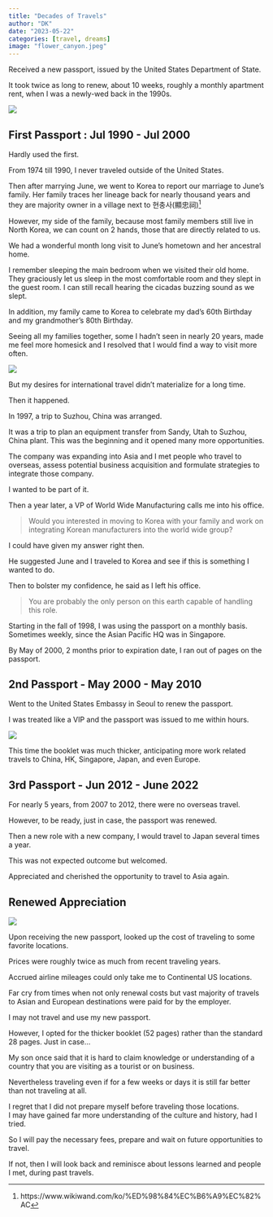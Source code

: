 ```yaml
---
title: "Decades of Travels"
author: "DK"
date: "2023-05-22"
categories: [travel, dreams]
image: "flower_canyon.jpeg"
---
```


Received a new passport, issued by the United States Department of State.

It took twice as long to renew, about 10 weeks, roughly a monthly apartment rent, when I was a newly-wed back in the 1990s.

![](flower.jpeg)

## First Passport : Jul 1990 - Jul 2000

Hardly used the first.

From 1974 till 1990, I never traveled outside of the United States.

Then after marrying June, we went to Korea to report our marriage to June's family. 
Her family traces her lineage back for nearly thousand years and they are majority owner in a village next to 현충사(顯忠祠)^[https://www.wikiwand.com/ko/%ED%98%84%EC%B6%A9%EC%82%AC]

However, my side of the family, because most family members still live in North Korea, we can count on 2 hands, those that are directly related to us.

We had a wonderful month long visit to June's hometown and her ancestral home.

I remember sleeping the main bedroom when we visited their old home.  They graciously let us sleep in the most comfortable room and they slept in the guest room.
I can still recall hearing the cicadas buzzing sound as we slept.

In addition, my family came to Korea to celebrate my dad's 60th Birthday and my grandmother's 80th Birthday.

Seeing all my families together, some I hadn't seen in nearly 20 years, made me feel more homesick and I resolved that I would find a way to visit more often.

![](1990_family.jpg)

But my desires for international travel didn't materialize for a long time.

Then it happened.

In 1997, a trip to Suzhou, China was arranged.

It was a trip to plan an equipment transfer from Sandy, Utah to Suzhou, China plant. 
This was the beginning and it opened many more opportunities.

The company was expanding into Asia and I met people who travel to overseas, assess potential business acquisition and formulate strategies to integrate those company.

I wanted to be part of it.

Then a year later, a VP of World Wide Manufacturing calls me into his office.

> Would you interested in moving to Korea with your family and work on integrating Korean manufacturers into the world wide group?

I could have given my answer right then.

He suggested June and I traveled to Korea and see if this is something I wanted to do.

Then to bolster my confidence, he said as I left his office.

> You are probably the only person on this earth capable of handling this role.

Starting in the fall of 1998, I was using the passport on a monthly basis. 
Sometimes weekly, since the Asian Pacific HQ was in Singapore.

By May of 2000, 2 months prior to expiration date, I ran out of pages on the passport.

## 2nd Passport - May 2000 - May 2010

Went to the United States Embassy in Seoul to renew the passport.

I was treated like a VIP and the passport was issued to me within hours.

![](passport2.jpg)

This time the booklet was much thicker, anticipating more work related travels to China, HK, Singapore, Japan, and even Europe.

## 3rd Passport - Jun 2012 - June 2022

For nearly 5 years, from 2007 to 2012, there were no overseas travel.

However, to be ready, just in case, the passport was renewed.

Then a new role with a new company, I would travel to Japan several times a year.

This was not expected outcome but welcomed.

Appreciated and cherished the opportunity to travel to Asia again.

## Renewed Appreciation

![](passport1.jpg)

Upon receiving the new passport, looked up the cost of traveling to some favorite locations.

Prices were roughly twice as much from recent traveling years.

Accrued airline mileages could only take me to Continental US locations.

Far cry from times when not only renewal costs but vast majority of travels to Asian and European destinations were paid for by the employer.

I may not travel and use my new passport.

However, I opted for the thicker booklet (52 pages) rather than the standard 28 pages. 
Just in case...

My son once said that it is hard to claim knowledge or understanding of a country that you are visiting as a tourist or on business.

Nevertheless traveling even if for a few weeks or days it is still far better than not traveling at all.

I regret that I did not prepare myself before traveling those locations.  
I may have gained far more understanding of the culture and history, had I tried.

So I will pay the necessary fees, prepare and wait on future opportunities to travel.

If not, then I will look back and reminisce about lessons learned and people I met, during past travels.
